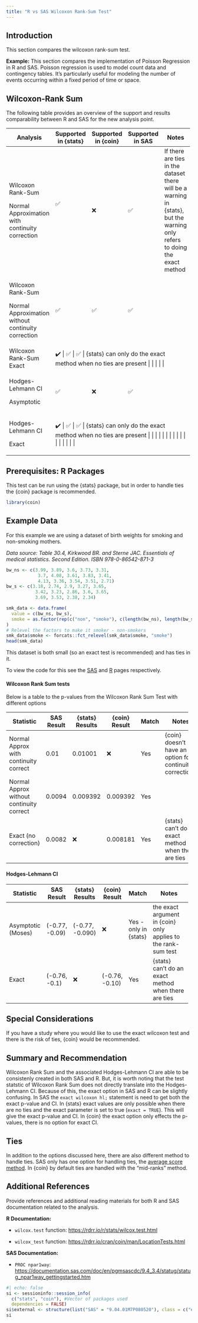 ```yaml
---
title: "R vs SAS Wilcoxon Rank-Sum Test"
---
```


## Introduction

This section compares the wilcoxon rank-sum test.

**Example:** This section compares the implementation of Poisson Regression in R and SAS. Poisson regression is used to model count data and contingency tables. It's particularly useful for modeling the number of events occurring within a fixed period of time or space.

## Wilcoxon-Rank Sum

The following table provides an overview of the support and results comparability between R and SAS for the new analysis point.

+----------------------------------------------------+------------------------------------------------------------------------------------------------------+---------------------+------------------+----------------------------------------------------------------------------------------------------------------------------+
| Analysis                                           | Supported in {stats}                                                                                 | Supported in {coin} | Supported in SAS | Notes                                                                                                                      |
+====================================================+======================================================================================================+=====================+==================+============================================================================================================================+
| Wilcoxon Rank-Sum                                  | ✅                                                                                                   | ❌                  | ✅               | If there are ties in the dataset there will be a warning in {stats}, but the warning only refers to doing the exact method |
|                                                    |                                                                                                      |                     |                  |                                                                                                                            |
| Normal Approximation with continuity correction    | \                                                                                                    |                     |                  |                                                                                                                            |
+----------------------------------------------------+------------------------------------------------------------------------------------------------------+---------------------+------------------+----------------------------------------------------------------------------------------------------------------------------+
| Wilcoxon Rank-Sum                                  | ✅                                                                                                   | ✅                  | ✅               |                                                                                                                            |
|                                                    |                                                                                                      |                     |                  |                                                                                                                            |
| Normal Approximation without continuity correction |                                                                                                      |                     |                  |                                                                                                                            |
+----------------------------------------------------+------------------------------------------------------------------------------------------------------+---------------------+------------------+----------------------------------------------------------------------------------------------------------------------------+
| Wilcoxon Rank-Sum Exact                            | ✔️ \| ✅ \| ✅ \| {stats} can only do the exact method when no ties are present \|                   |                     |                  |                                                                                                                            |
+----------------------------------------------------+------------------------------------------------------------------------------------------------------+---------------------+------------------+----------------------------------------------------------------------------------------------------------------------------+
| Hodges-Lehmann CI                                  | ✅                                                                                                   | ❌                  | ✅               |                                                                                                                            |
|                                                    |                                                                                                      |                     |                  |                                                                                                                            |
| Asymptotic                                         |                                                                                                      |                     |                  |                                                                                                                            |
+----------------------------------------------------+------------------------------------------------------------------------------------------------------+---------------------+------------------+----------------------------------------------------------------------------------------------------------------------------+
| Hodges-Lehmann CI                                  | ✔️ \| ✅ \| ✅ \| {stats} can only do the exact method when no ties are present \| \| \| \| \| \| \| |                     |                  |                                                                                                                            |
|                                                    |                                                                                                      |                     |                  |                                                                                                                            |
| Exact                                              |                                                                                                      |                     |                  |                                                                                                                            |
+----------------------------------------------------+------------------------------------------------------------------------------------------------------+---------------------+------------------+----------------------------------------------------------------------------------------------------------------------------+

## Prerequisites: R Packages

This test can be run using the {stats} package, but in order to handle ties the {coin} package is recommended.

```r
library(coin) 
```

## Example Data

For this example we are using a dataset of birth weights for smoking and non-smoking mothers.

*Data source: Table 30.4, Kirkwood BR. and Sterne JAC. Essentials of medical statistics. Second Edition. ISBN 978-0-86542-871-3*

```r
bw_ns <- c(3.99, 3.89, 3.6, 3.73, 3.31, 
            3.7, 4.08, 3.61, 3.83, 3.41, 
            4.13, 3.36, 3.54, 3.51, 2.71)
bw_s <- c(3.18, 2.74, 2.9, 3.27, 3.65, 
           3.42, 3.23, 2.86, 3.6, 3.65, 
           3.69, 3.53, 2.38, 2.34)

smk_data <- data.frame(
  value = c(bw_ns, bw_s), 
  smoke = as.factor(rep(c("non", "smoke"), c(length(bw_ns), length(bw_s))))
) 
# Relevel the factors to make it smoker - non-smokers 
smk_data$smoke <- forcats::fct_relevel(smk_data$smoke, "smoke")
head(smk_data)
```

This dataset is both small (so an exact test is recommended) and has ties in it.

To view the code for this see the [SAS](../SAS/ranksum.qmd) and [R](../R/nonpara_wilcoxon_ranksum.qmd) pages respectively.

#### Wilcoxon Rank Sum tests

Below is a table to the p-values from the Wilcoxon Rank Sum Test with different options

+------------------------------------------+------------+-----------------+---------------+---------+----------------------------------------------------------+
| Statistic                                | SAS Result | {stats} Results | {coin} Result | Match   | Notes                                                    |
+==========================================+============+=================+===============+=========+==========================================================+
| Normal Approx with continuity correct    | 0.01       | 0.01001         | ❌            | Yes     | {coin} doesn't have an option for continuity corrections |
+------------------------------------------+------------+-----------------+---------------+---------+----------------------------------------------------------+
| Normal Approx without continuity correct | 0.0094     | 0.009392        | 0.009392      | Yes     |                                                          |
+------------------------------------------+------------+-----------------+---------------+---------+----------------------------------------------------------+
| Exact (no correction)                    | 0.0082     | ❌              | 0.008181      | Yes     | {stats} can't do an exact method when there are ties     |
+------------------------------------------+------------+-----------------+---------------+---------+----------------------------------------------------------+

#### Hodges-Lehmann CI

+--------------------+----------------+-----------------+----------------+-----------------------+----------------------------------------------------------------+
| Statistic          | SAS Result     | {stats} Results | {coin} Result  | Match                 | Notes                                                          |
+====================+================+=================+================+=======================+================================================================+
| Asymptotic (Moses) | (-0.77, -0.09) | (-0.77, -0.090) | ❌             | Yes - only in {stats} | the exact argument in {coin} only applies to the rank-sum test |
+--------------------+----------------+-----------------+----------------+-----------------------+----------------------------------------------------------------+
| Exact              | (-0.76, -0.1)  | ❌              | (-0.76, -0.10) | Yes                   | {stats} can't do an exact method when there are ties           |
+--------------------+----------------+-----------------+----------------+-----------------------+----------------------------------------------------------------+

## Special Considerations

If you have a study where you would like to use the exact wilcoxon test and there is the risk of ties, {coin} would be recommended.

## Summary and Recommendation

Wilcoxon Rank Sum and the associated Hodges-Lehmann CI are able to be consistenly created in both SAS and R. But, it is worth noting that the test statstic of Wilcoxon Rank Sum does not directly translate into the Hodges-Lehmann CI. Because of this, the exact option in SAS and R can be slightly confusing. In SAS the `exact wilcoxon hl;` statement is need to get both the exact p-value and CI. In {stats} exact values are only possible when there are no ties and the exact parameter is set to true (`exact = TRUE`). This will give the exact p-value and CI. In {coin} the exact option only effects the p-values, there is no option for exact CI.

## Ties

In addition to the options discussed here, there are also different method to handle ties. SAS only has one option for handling ties, the [average score method](https://documentation.sas.com/doc/en/pgmsascdc/9.4_3.4/statug/statug_npar1way_details02.htm). In {coin} by default ties are handled with the "mid-ranks" method.

## Additional References

Provide references and additional reading materials for both R and SAS documentation related to the analysis.

**R Documentation:**

-   `wilcox.test` function: <https://rdrr.io/r/stats/wilcox.test.html>

-   `wilcox_test` function: <https://rdrr.io/cran/coin/man/LocationTests.html>

**SAS Documentation:**

-   `PROC npar1way`: <https://documentation.sas.com/doc/en/pgmsascdc/9.4_3.4/statug/statug_npar1way_gettingstarted.htm>

::: {.callout-note collapse="true" title="Session Info"}
```r
#| echo: false
si <- sessioninfo::session_info(
  c("stats", "coin"), #Vector of packages used 
  dependencies = FALSE)
si$external <- structure(list("SAS" = "9.04.01M7P080520"), class = c("external_info", "list"))
si

```
:::
